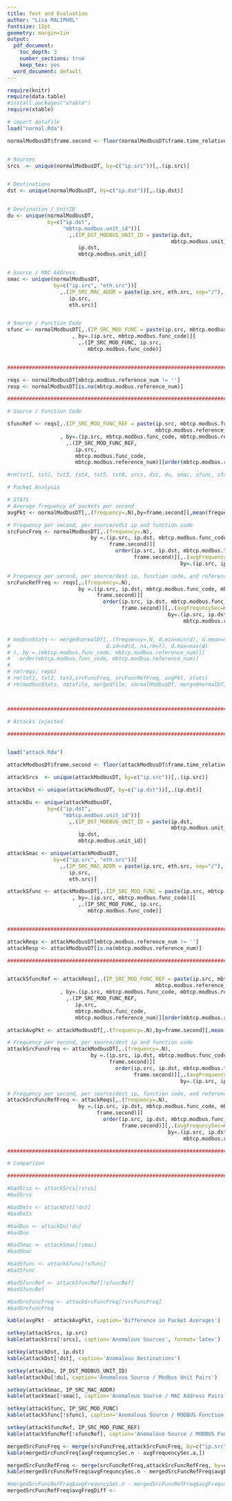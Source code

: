 ```yaml
---
title: Test and Evaluation
author: "Lisa MALIPHOL"
fontsize: 12pt
geometry: margin=1in
output:
  pdf_document:
    toc_depth: 3
    number_sections: true
    keep_tex: yes
  word_document: default
---
```


```r

require(knitr)
require(data.table)
#install.packages("xtable")
require(xtable)

# import datafile
load("normal.Rda")

normalModbusDT$frame.second <- floor(normalModbusDT$frame.time_relative)


# Sources
srcs  <- unique(normalModbusDT, by=c("ip.src"))[,.(ip.src)]


# Destinations
dst <- unique(normalModbusDT, by=c("ip.dst"))[,.(ip.dst)]


# Destination / UnitID
du <- unique(normalModbusDT,
             by=c("ip.dst",
                  "mbtcp.modbus.unit_id"))[
                    ,.(IP_DST_MODBUS_UNIT_ID = paste(ip.dst,
                                                     mbtcp.modbus.unit_id, sep="/"),
                       ip.dst,
                       mbtcp.modbus.unit_id)]


# Source / MAC Address
smac <- unique(normalModbusDT,
               by=c("ip.src", "eth.src"))[
                 ,.(IP_SRC_MAC_ADDR = paste(ip.src, eth.src, sep="/"),
                    ip.src,
                    eth.src)]


# Source / Function Code
sfunc <- normalModbusDT[,.(IP_SRC_MOD_FUNC = paste(ip.src, mbtcp.modbus.func_code, sep="/"))
                     , by=.(ip.src, mbtcp.modbus.func_code)][
                       ,.(IP_SRC_MOD_FUNC, ip.src,
                          mbtcp.modbus.func_code)]


#############################################################################################################

reqs <- normalModbusDT[mbtcp.modbus.reference_num != '']
resp <- normalModbusDT[is.na(mbtcp.modbus.reference_num)]

#############################################################################################################

# Source / Function Code

sfuncRef <- reqs[,.(IP_SRC_MOD_FUNC_REF = paste(ip.src, mbtcp.modbus.func_code,
                                                mbtcp.modbus.reference_num, sep="/"))
                 , by=.(ip.src, mbtcp.modbus.func_code, mbtcp.modbus.reference_num)][
                   ,.(IP_SRC_MOD_FUNC_REF,
                      ip.src,
                      mbtcp.modbus.func_code,
                      mbtcp.modbus.reference_num)][order(mbtcp.modbus.reference_num)]

#rm(txt1, txt2, txt3, txt4, txt5, txt6, srcs, dst, du, smac, sfunc, sfuncRef, whitelist)

# Packet Analysis

# STATS
# Average frequency of packets per second
avgPkt <- normalModbusDT[,.(frequency=.N),by=frame.second][,mean(frequency)]

# Frequency per second, per source/edst ip and function code
srcFuncFreq <- normalModbusDT[,.(frequency=.N),
                           by =.(ip.src, ip.dst, mbtcp.modbus.func_code,
                                 frame.second)][
                                   order(ip.src, ip.dst, mbtcp.modbus.func_code,
                                         frame.second)][,.(avgFrequencySec=mean(frequency)),
                                                        by=.(ip.src, ip.dst, mbtcp.modbus.func_code)]

# Frequency per second, per source/dest ip, function code, and reference num
srcFuncRefFreq <- reqs[,.(frequency=.N),
                       by =.(ip.src, ip.dst, mbtcp.modbus.func_code, mbtcp.modbus.reference_num,
                             frame.second)][
                               order(ip.src, ip.dst, mbtcp.modbus.func_code, mbtcp.modbus.reference_num,
                                     frame.second)][,.(avgFrequncySec=mean(frequency)),
                                                    by=.(ip.src, ip.dst, mbtcp.modbus.func_code,
                                                         mbtcp.modbus.reference_num)]


# modbusStats <- mergednormalDT[,.(frequency=.N, d.min=min(d), d.mean=mean(d, na.rm=T),
#                               d.sd=sd(d, na.rm=T), d.max=max(d)
# ), by =.(mbtcp.modbus.func_code, mbtcp.modbus.reference_num)][
#   order(mbtcp.modbus.func_code, mbtcp.modbus.reference_num)]
# 
# rm(reqs, reps)
# rm(txt1, txt2, txt3,srcFuncFreq, srcFuncRefFreq, avgPkt, stats)
# rm(modbusStats, datafile, mergedfile, normalModbusDT, mergednormalDT)



#####################################################################################

# Attacks injected

#####################################################################################


load("attack.Rda")

attackModbusDT$frame.second <- floor(attackModbusDT$frame.time_relative)

attackSrcs  <- unique(attackModbusDT, by=c("ip.src"))[,.(ip.src)]

attackDst <- unique(attackModbusDT, by=c("ip.dst"))[,.(ip.dst)]

attackDu <- unique(attackModbusDT,
             by=c("ip.dst",
                  "mbtcp.modbus.unit_id"))[
                    ,.(IP_DST_MODBUS_UNIT_ID = paste(ip.dst,
                                                     mbtcp.modbus.unit_id, sep="/"),
                       ip.dst,
                       mbtcp.modbus.unit_id)]

attackSmac <- unique(attackModbusDT,
               by=c("ip.src", "eth.src"))[
                 ,.(IP_SRC_MAC_ADDR = paste(ip.src, eth.src, sep="/"),
                    ip.src,
                    eth.src)]

attackSfunc <- attackModbusDT[,.(IP_SRC_MOD_FUNC = paste(ip.src, mbtcp.modbus.func_code, sep="/"))
                     , by=.(ip.src, mbtcp.modbus.func_code)][
                       ,.(IP_SRC_MOD_FUNC, ip.src,
                          mbtcp.modbus.func_code)]


#############################################################################################################

attackReqs <- attackModbusDT[mbtcp.modbus.reference_num != '']
attackResp <- attackModbusDT[is.na(mbtcp.modbus.reference_num)]

#############################################################################################################


attackSfuncRef <- attackReqs[,.(IP_SRC_MOD_FUNC_REF = paste(ip.src, mbtcp.modbus.func_code,
                                                mbtcp.modbus.reference_num, sep="/"))
                 , by=.(ip.src, mbtcp.modbus.func_code, mbtcp.modbus.reference_num)][
                   ,.(IP_SRC_MOD_FUNC_REF,
                      ip.src,
                      mbtcp.modbus.func_code,
                      mbtcp.modbus.reference_num)][order(mbtcp.modbus.reference_num)]

attackAvgPkt <- attackModbusDT[,.(frequency=.N),by=frame.second][,mean(frequency)]

# Frequency per second, per source/dest ip and function code
attackSrcFuncFreq <- attackModbusDT[,.(frequency=.N),
                           by =.(ip.src, ip.dst, mbtcp.modbus.func_code,
                                 frame.second)][
                                   order(ip.src, ip.dst, mbtcp.modbus.func_code,
                                         frame.second)][,.(avgFrequencySec=mean(frequency)),
                                                        by=.(ip.src, ip.dst, mbtcp.modbus.func_code)]

# Frequency per second, per source/dest ip, function code, and reference num
attackSrcFuncRefFreq <- attackReqs[,.(frequency=.N),
                       by =.(ip.src, ip.dst, mbtcp.modbus.func_code, mbtcp.modbus.reference_num,
                             frame.second)][
                               order(ip.src, ip.dst, mbtcp.modbus.func_code, mbtcp.modbus.reference_num,
                                     frame.second)][,.(avgFrequncySec=mean(frequency)),
                                                    by=.(ip.src, ip.dst, mbtcp.modbus.func_code,
                                                         mbtcp.modbus.reference_num)]

#############################################################################################################

# Comparison

#############################################################################################################

#badSrcs <- attackSrcs[!srcs]
#badSrcs

#badDsts <- attackDst[!dst]
#badDsts

#badDus <- attackDu[!du]
#badDus

#badSmac <- attackSmac[!smac]
#badSmac

#badSfunc <- attackSfunc[!sfunc]
#badSfunc

#badSfuncRef <- attackSfuncRef[!sfuncRef]
#badSfuncRef

#badSrcFuncFreq <- attackSrcFuncFreq[!srcFuncFreq]
#badSrcFuncFreq

```

```r

kable(avgPkt - attackAvgPkt, caption='Difference in Packet Averages')

setkey(attackSrcs, ip.src)
kable(attackSrcs[!srcs], caption='Anomalous Sources', format='latex')

setkey(attackDst, ip.dst)
kable(attackDst[!dst], caption='Anomalous Destinations')

setkey(attackDu, IP_DST_MODBUS_UNIT_ID)
kable(attackDu[!du], caption='Anomalous Source / Modbus Unit Pairs')

setkey(attackSmac, IP_SRC_MAC_ADDR)
kable(attackSmac[!smac], caption='Anomalous Source / MAC Address Pairs')

setkey(attackSfunc, IP_SRC_MOD_FUNC)
kable(attackSfunc[!sfunc], caption='Anomalous Source / MODBUS Function Code Pairs')

setkey(attackSfuncRef, IP_SRC_MOD_FUNC_REF)
kable(attackSfuncRef[!sfuncRef], caption='Anomalous Source / MODBUS Function Code / Reference Number')

mergedSrcFuncFreq <- merge(srcFuncFreq,attackSrcFuncFreq, by=c("ip.src","ip.dst","mbtcp.modbus.func_code"),suffixes=c(".n", ".a"))
kable(mergedSrcFuncFreq[avgFrequencySec.n - avgFrequencySec.a,])

mergedSrcFuncRefFreq <- merge(srcFuncRefFreq,attackSrcFuncRefFreq, by=c("ip.src","ip.dst","mbtcp.modbus.func_code","mbtcp.modbus.reference_num"),suffixes=c(".n", ".a"))
kable(mergedSrcFuncRefFreq$avgFrequncySec.n - mergedSrcFuncRefFreq$avgFrequncySec.a, caption='Differences in ')

#mergedSrcFuncRefFreq$avgFrequncySec.n - mergedSrcFuncRefFreq$avgFrequncySec.a
mergedSrcFuncRefFreq$avgFreqDiff <- 


``` 